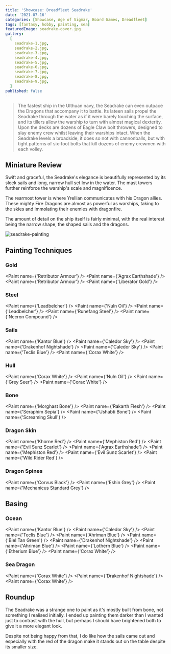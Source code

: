 ```yaml
---
title: 'Showcase: Dreadfleet Seadrake'
date: '2021-07-16'
categories: [Showcase, Age of Sigmar, Board Games, Dreadfleet]
tags: [fantasy, hobby, painting, sea]
featuredImage: seadrake-cover.jpg
gallery:
  [
    seadrake-1.jpg,
    seadrake-2.jpg,
    seadrake-3.jpg,
    seadrake-4.jpg,
    seadrake-5.jpg,
    seadrake-6.jpg,
    seadrake-7.jpg,
    seadrake-8.jpg,
    seadrake-9.jpg,
  ]
published: false
---
```


> The fastest ship in the Ulthuan navy, the Seadrake can even outpace the Dragons that accompany it to battle. Its
> lateen sails propel the Seadrake through the water as if it were barely touching the surface, and its tillers allow
> the warship to turn with almost magical dexterity. Upon the decks are dozens of Eagle Claw bolt throwers, designed
> to slay enemy crew whilst leaving their warships intact. When the Seadrake levels a broadside, it does so not with
> cannonballs, but with tight patterns of six-foot bolts that kill dozens of enemy crewmen with each volley.

## Miniature Review

Swift and graceful, the Seadrake's elegance is beautifully represented by its sleek sails and long, narrow hull set
low in the water. The mast towers further reinforce the warship's scale and magnificence.

The rearmost tower is where Yrellian communicates with his Dragon allies. These mighty Fire Dragons are almost as
powerful as warships, taking to the skies and immolating their enemies with dragonfire.

The amount of detail on the ship itself is fairly minimal, with the real interest being the narrow shape, the shaped
sails and the dragons.

![seadrake-painting](seadrake-painting.jpg)

## Painting Techniques

### Gold
<Paint name={'Retributor Armour'} />
<Paint name={'Agrax Earthshade'} />
<Paint name={'Retributor Armour'} />
<Paint name={'Liberator Gold'} />

### Steel
<Paint name={'Leadbelcher'} />
<Paint name={'Nuln Oil'} />
<Paint name={'Leadbelcher'} />
<Paint name={'Runefang Steel'} />
<Paint name={'Necron Compound'} />

### Sails
<Paint name={'Kantor Blue'} />
<Paint name={'Caledor Sky'} />
<Paint name={'Drakenhof Nightshade'} />
<Paint name={'Caledor Sky'} />
<Paint name={'Teclis Blue'} />
<Paint name={'Corax White'} />

### Hull
<Paint name={'Corax White'} />
<Paint name={'Nuln Oil'} />
<Paint name={'Grey Seer'} />
<Paint name={'Corax White'} />

### Bone
<Paint name={'Morghast Bone'} />
<Paint name={'Rakarth Flesh'} />
<Paint name={'Seraphim Sepia'} />
<Paint name={'Ushabti Bone'} />
<Paint name={'Screaming Skull'} />

### Dragon Skin
<Paint name={'Khorne Red'} />
<Paint name={'Mephiston Red'} />
<Paint name={'Evil Sunz Scarlet'} />
<Paint name={'Agrax Earthshade'} />
<Paint name={'Mephiston Red'} />
<Paint name={'Evil Sunz Scarlet'} />
<Paint name={'Wild Rider Red'} />

### Dragon Spines
<Paint name={'Corvus Black'} />
<Paint name={'Eshin Grey'} />
<Paint name={'Mechanicus Standard Grey'} />

## Basing

### Ocean
<Paint name={'Kantor Blue'} />
<Paint name={'Caledor Sky'} />
<Paint name={'Teclis Blue'} />
<Paint name={'Ahriman Blue'} />
<Paint name={'Biel Tan Green'} />
<Paint name={'Drakenhof Nightshade'} />
<Paint name={'Ahriman Blue'} />
<Paint name={'Lothern Blue'} />
<Paint name={'Etherium Blue'} />
<Paint name={'Corax White'} />

### Sea Dragon

<Paint name={'Corax White'} />
<Paint name={'Drakenhof Nightshade'} />
<Paint name={'Corax White'} />

## Roundup

The Seadrake was a strange one to paint as it's mostly built from bone, not something I realised initially. I ended up
painting them darker than I wanted just to contrast with the hull, but perhaps I should have brightened both to give
it a more elegant look.

Despite not being happy from that, I do like how the sails came out and especially with the red of the dragon make it
stands out on the table despite its smaller size.
